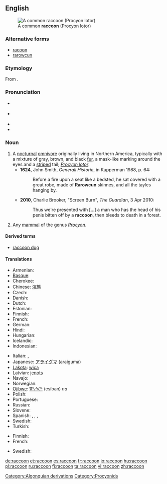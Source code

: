 {{was wotd|2010|June|23}}
==English==
{{wikipedia}}
[[Image:Procyon lotor (Common raccoon).jpg|right|thumb|A common '''raccoon''' (Procyon lotor)]]

===Alternative forms===
* [[racoon]] {{defdate|from 17th c.}}
* [[rarowcun]] {{defdate|17th c.}}

===Etymology===
From {{etyl|alg}} {{term|ahrah-koon-em||one who rubs, scrubs and scratches with its hands}}.

===Pronunciation===
* {{a|UK}} {{IPA|/ɹəˈkuːn/}}
* {{a|US}} {{IPA|/ɹæˈkun/|/ɹəˈkun/}}
* {{audio|en-us-raccoon.ogg|Audio (US)}}
* {{rhymes|uːn}}

===Noun===
{{en-noun}}

# A [[nocturnal]] [[omnivore]] originally living in Northern America, typically with a mixture of gray, brown, and black [[fur]], a mask-like marking around the eyes and a [[striped]] tail; ''[[Procyon lotor]]''.
#* '''1624''', John Smith, ''Generall Historie'', in Kupperman 1988, p. 64:
#*: Before a fire upon a seat like a bedsted, he sat covered with a great robe, made of '''Rarowcun''' skinnes, and all the tayles hanging by.
#* '''2010''', Charlie Brooker, "Screen Burn", ''The Guardian'', 3 Apr 2010:
#*: Thus we're presented with [...] a man who has the head of his penis bitten off by a '''raccoon''', then bleeds to death in a forest.
# Any [[mammal]] of the genus ''[[Procyon]]''.

====Derived terms====
* [[raccoon dog]]

====Translations====
{{trans-top|nocturnal omnivore living in Northern America}}
* Armenian: {{t-|hy|ջրարջ|tr=ǰrarǰ}}
* [[Basque]]: {{t|eu|mapatxe|xs=Basque}}
* Cherokee: {{t-|chr|ᎬᎵ|tr=gvli|sc=Cher|xs=Cherokee}}
* Chinese: [[浣熊]]
* Czech: {{t+|cs|mýval|m}}
* Danish: {{t|da|vaskebjørn}}
* Dutch: {{t+|nl|wasbeer|m}}
* Estonian: {{t-|et|pesukaru}}
* Finnish: {{t+|fi|pesukarhu}}
* French: {{t+|fr|raton laveur|m}}
* German: {{t+|de|Waschbär|m}}
* Hindi: {{t|hi|रैकून |tr=Raikūna|xs=Hindi}}
* Hungarian: {{t+|hu|mosómedve}}
* Icelandic: {{t-|is|þvottabjörn|m}}
* Indonesian: {{t-|id|rakun|xs=Indonesian}}
{{trans-mid}}
* Italian: {{t+|it|procione|m}} , {{t-|it|orsetto lavatore}}
* Japanese: [[アライグマ]] (araiguma)
* [[Lakota]]: [[wica]]
* Latvian: [[jenots]]
* Navajo: {{tø|nv|tábąąh mąʼii}}
* Norwegian: {{t|no|vaskebjørn|m}}
* [[Ojibwe]]: [[ᐁᐦᓯᐸᓐ]] (esiban) ''na''
* Polish: {{t|pl|szop|m}}
* Portuguese: {{t|pt|guaxinim|m}}
* Russian: {{t+|ru|енот|m|tr=jenót}}
* Slovene: {{t+|sl|rakun|m}}
* Spanish: {{t+|es|mapache|m}} , {{t|es|oso lavador}} , {{t|es|zorra manglera}} , {{t|es|gato manglatero}}
* Swedish: {{t-|sv|tvättbjörn|c}}
* Turkish: {{t-|tr|rakun}}
{{trans-bottom}}

{{trans-top|any mammal of the genus ''Procyon''}}
* Finnish: {{t+|fi|pesukarhu}}
* French: {{t|fr|procyonidé}}
{{trans-mid}}
* Swedish: {{t|sv|tvättbjörn|c}}
{{trans-bottom}}

[[Category:Algonquian derivations]]
[[Category:Procyonids]]

[[de:raccoon]]
[[et:raccoon]]
[[es:raccoon]]
[[fr:raccoon]]
[[io:raccoon]]
[[hu:raccoon]]
[[pl:raccoon]]
[[ru:raccoon]]
[[fi:raccoon]]
[[ta:raccoon]]
[[vi:raccoon]]
[[zh:raccoon]]